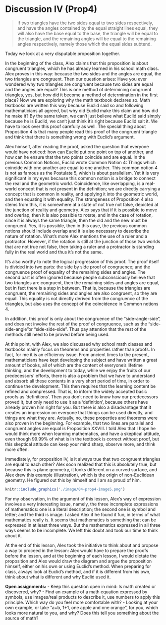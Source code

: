 # Discussion IV (Prop4)
>If two triangles have the two sides equal to two sides respectively, and have the angles contained by the equal straight lines equal, they will also have the base equal to the base, the triangle will be equal to the triangle, and the remaining angles will be equal to the remaining angles respectively, namely those which the equal sides subtend.

Today we look at a very disputable proposition together.

In the beginning of the class, Alex claims that this proposition is about congruent triangles, which he has already learned in his school math class. Alex proves in this way: because the two sides and the angles are equal, the two triangles are congruent. Then our question arises: Have you ever wondered why two triangles are congruent because two sides are equal and the angles are equal? This is one method of determining congruent triangles, yes, but how did it become a method of determination in the first place? Now we are exploring why the math textbook declares so. Math textbooks are written this way because Euclid said so and following mathematicians all agreed, but why did Euclid make this claim and how did he make it? By the same token, we can't just believe what Euclid said simply because he is Euclid, we can’t just think it's right because Euclid sait it. We have to look over this proof carefully as well. The special thing about Proposition 4 is that many people read this proof of the congruent triangle and think that there is something wrong with Euclid's argument.

Alex himself, after reading the proof, asked the question that everyone would have noticed: how can Euclid put one point on top of another, and how can he ensure that the two points coincide and are equal. In the previous Common Notions, Euclid wrote Common Notion 4: Things which coincide with one another are equal to one another. This common notion 4 is not as famous as the Postulate 5, which is about parallelism. Yet it is very significant in my eyes because this common notion is a bridge to connect the real and the geometric world. Coincidence, like overlapping, is a real-world concept that is not present in the definition; we are directly carrying a concept that is common in reality, and applying it into the geometric world, and then equating it with equality. The strangeness of Proposition 4 also stems from this, it is somewhere  at a state of not true not false, depicted at the junction of reality and geometry.
Alex says that if it is possible to move and overlap, then it is also possible to rotate, and in the case of rotation, since it is always the same triangle, then the old and the new must be congruent. Yes, it is possible, then in this case, the previous common notions should include overlap and it is also necessary to describe the nature of rotation. What’s more Alex mentions the use of a ruler and a protractor. However,  if the rotation is still at the junction of those two worlds that are not true not false, then taking a ruler and a protractor is standing fully in the real world and thus it's not the same.

It’s also worthy to note the logical progression of this proof. The proof itself is divided into two parts: the side by side proof of congruence; and the congruence proof of equality of the remaining sides and angles. The second part is often ignored because people subconsciously believe that two triangles are congruent, then the remaining sides and angles are equal, but in fact there is a step in between. That is, because the triangles are congruent, the remaining sides and angles are also congruent, so they are equal. This equality is not directly derived from the congruence of the triangles, but also uses the concept of the coincidence in Common notions 4.

In addition, this proof is only about the congruence of the “side-angle-side”, and does not involve the rest of the proof of congruence, such as the “side-side-angle”or “side-side-side”. Thus pay attention that the rest of the methods still need to be proved before being used.

At this point, with Alex, we also discussed why school math classes and textbooks mainly focus on theorems and properties rather than proofs. In fact, for me it is an efficiency issue. From ancient times to the present, mathematicians have kept developing the subject and have written a great amount of books, all of which are the content of everyone's lifetime thinking, and the development to today, while we enjoy the fruits of our predecessors' efforts, there is also a problem that we have to understand and absorb all these contents in a very short period of time, in order to continue the development. This then requires that the learning content be refined and compressed. That is, to inform the widely accepted basic proofs as ‘definitions’. Then you don't need to know how our predecessors proved it, but only need to use it as a ‘definition’, because others have already proven him right for you. But there is also a disadvantage that it creates an impression on everyone that things can be used directly, and things are what they are. Actually, no, these properties and theorems were also proven in the beginning. For example, that two lines are parallel and congruent angles are equal is Proposition XXVIII. I told Alex that I hope he would think more when learning mathematics, and have a skeptical attitude, even though 99.99% of what is in the textbook is correct without proof, but this skeptical attitude can keep your mind sharp, observe more, and think more often. 

Immediately, for proposition IV, is it always true that two congruent triangles are equal to each other? Alex soon realized that this is absolutely true, but because this is plane geometry, it looks different on a curved surface, and Alex drew this example (illustration), which is the origin of non-Euclidean geometry. He figured out this by himself and I am so proud of him.

```r
knitr::include_graphics('./image/04-prop4-image5.png')
```

For my observation, in the argument of this lesson,  Alex’s way of expression involves a very interesting issue, namely, the three incomplete expressions of mathematics: one is a literal description; the second one is symbol and letter; and the third is image. I asked Alex if he found it fun, in terms of what mathematics really is. It seems that mathematics is something that can be expressed in at least three ways. But the mathematics expressed in all three ways seems to be incomplete. We left this doubt and took our time to think about it.

At the end of this lesson, Alex took the initiative to think about and propose a way to proceed in the lesson: Alex would have to prepare the proofs before the lesson, and at the beginning of each lesson, I would dictate the proposition and Alex would draw the diagram and argue the proposition himself, either on his own or using Euclid's method. When preparing for class, always look at Euclid's method, and if it is different from his own, think about what is different and why Euclid used it.

**Open assignments:**
 - Keep this question open in mind: Is math created or discovered, why?
 - Find an example of a math equation expressed by symbols, use images/real products to describe it, use numbers to apply this principle. Which way do you feel more comfortable with?
 - Looking at your own example, or take “a+b, 1+1, one apple and one orange”, for you, which looks more natural to you, and why? Does this tell you something about the source of math?
